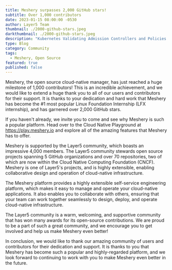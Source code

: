 ```yaml
---
title: Meshery surpasses 2,000 GitHub stars! 
subtitle: Over 1,000 contributors
date: 2023-01-15 08:00:00 -0530
author: Layer5 Team
thumbnail: ./2000-github-stars.jpeg
darkthumbnail: ./2000-github-stars.jpeg
description: "Kubernetes Validating Admission Controllers and Policies use the Common Expression Language (CEL) to offer a declarative, in-process alternative to Validating Admission Webhooks."
type: Blog
category: Community
tags:
  - Meshery, Open Source
featured: true
published: false
---
```



<BlogWrapper>

Meshery, the open source cloud-native manager, has just reached a huge milestone of 1,000 contributors! This is an incredible achievement, and we would like to extend a huge thank you to all of our users and contributors for their support. It is thanks to your dedication and hard work that Meshery has become the #1 most popular Linux Foundation Internship (LFX internship), and has garnered over 2,000 GitHub stars.

If you haven't already, we invite you to come and see why Meshery is such a popular platform. Head over to the Cloud Native Playground at https://play.meshery.io and explore all of the amazing features that Meshery has to offer.

Meshery is supported by the Layer5 community, which boasts an impressive 4,000 members. The Layer5 community stewards open source projects spanning 5 GitHub organizations and over 70 repositories, two of which are now within the Cloud Native Computing Foundation (CNCF). Meshery is one of Layer5's projects, and is highly extensible, enabling collaborative design and operation of cloud-native infrastructure.

The Meshery platform provides a highly extensible self-service engineering platform, which makes it easy to manage and operate your cloud-native applications. It also enables you to collaborate with others, ensuring that your team can work together seamlessly to design, deploy, and operate cloud-native infrastructure.

The Layer5 community is a warm, welcoming, and supportive community that has won many awards for its open-source contributions. We are proud to be a part of such a great community, and we encourage you to get involved and help us make Meshery even better!

In conclusion, we would like to thank our amazing community of users and contributors for their dedication and support. It is thanks to you that Meshery has become such a popular and highly-regarded platform, and we look forward to continuing to work with you to make Meshery even better in the future.

</BlogWrapper>